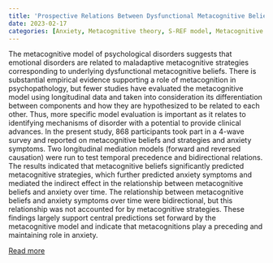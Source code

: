 ```yaml
---
title: 'Prospective Relations Between Dysfunctional Metacognitive Beliefs, Metacognitive Strategies, and Anxiety: Results From a Four-Wave Longitudinal Mediation Model'
date: 2023-02-17
categories: [Anxiety, Metacognitive theory, S-REF model, Metacognitive beliefs, Cognitive Attentional Syndrome]
---
```

The metacognitive model of psychological disorders suggests that emotional disorders are related to maladaptive metacognitive strategies corresponding to underlying dysfunctional metacognitive beliefs. There is substantial empirical evidence supporting a role of metacognition in psychopathology, but fewer studies have evaluated the metacognitive model using longitudinal data and taken into consideration its differentiation between components and how they are hypothesized to be related to each other. Thus, more specific model evaluation is important as it relates to identifying mechanisms of disorder with a potential to provide clinical advances. In the present study, 868 participants took part in a 4-wave survey and reported on metacognitive beliefs and strategies and anxiety symptoms. Two longitudinal mediation models (forward and reversed causation) were run to test temporal precedence and bidirectional relations. The results indicated that metacognitive beliefs significantly predicted metacognitive strategies, which further predicted anxiety symptoms and mediated the indirect effect in the relationship between metacognitive beliefs and anxiety over time. The relationship between metacognitive beliefs and anxiety symptoms over time were bidirectional, but this relationship was not accounted for by metacognitive strategies. These findings largely support central predictions set forward by the metacognitive model and indicate that metacognitions play a preceding and maintaining role in anxiety.

[Read more](https://doi.org/10.1016/j.beth.2023.02.003)

